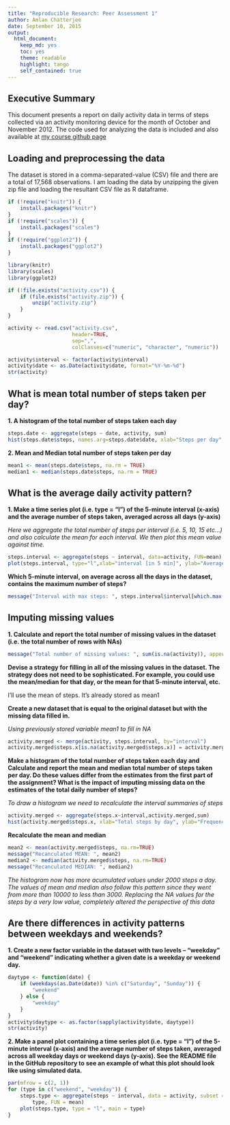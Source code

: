 ```yaml
---
title: "Reproducible Research: Peer Assessment 1"
author: Amlan Chatterjee
date: September 10, 2015
output: 
  html_document:
    keep_md: yes
    toc: yes
    theme: readable
    highlight: tango
    self_contained: true
---
```


## Executive Summary
This document presents a report on daily activity data in terms of steps collected via an activity monitoring device for the month of October and November 2012. The code used for analyzing the data is included and also available at [my course github page](https://github.com/amlans-coursera-courses/RepData_PeerAssessment1 "Amlans RepData Github page")

## Loading and preprocessing the data
The dataset is stored in a comma-separated-value (CSV) file and there are a total of 17,568 observations. I am loading the data by unzipping the given zip file and loading the resultant CSV file as R dataframe. 

```r
if (!require("knitr")) {
    install.packages("knitr")
}
if (!require("scales")) {
    install.packages("scales")
}
if (!require("ggplot2")) {
    install.packages("ggplot2")
}

library(knitr)
library(scales)
library(ggplot2)

if (!file.exists("activity.csv")) {
    if (file.exists("activity.zip")) {
        unzip("activity.zip")
    }
}

activity <- read.csv("activity.csv", 
                     header=TRUE, 
                     sep=",", 
                     colClasses=c("numeric", "character", "numeric"))

activity$interval <- factor(activity$interval)
activity$date <- as.Date(activity$date, format="%Y-%m-%d")
str(activity)
```

## What is mean total number of steps taken per day?

**1. A histogram of the total number of steps taken each day**
```r
steps.date <- aggregate(steps ~ date, activity, sum)
hist(steps.date$steps, names.arg=steps.date$date, xlab="Steps per day", ylab="Frequency of Dates", main="Histogram of Daily number of Steps")
```

**2. Mean and Median total number of steps taken per day**

```r
mean1 <- mean(steps.date$steps, na.rm = TRUE)
median1 <- median(steps.date$steps, na.rm = TRUE)
```

## What is the average daily activity pattern?

**1. Make a time series plot (i.e. type = "l") of the 5-minute interval (x-axis) and the average number of steps taken, averaged across all days (y-axis)**

*Here we aggregate the total number of steps per interval (i.e. 5, 10, 15 etc…) and also calculate the mean for each interval. We then plot this mean value against time.*

```r
steps.interval <- aggregate(steps ~ interval, data=activity, FUN=mean)
plot(steps.interval, type="l",xlab="interval [in 5 min]", ylab="Average daily number of steps",  main="average number of steps")
```

**Which 5-minute interval, on average across all the days in the dataset, contains the maximum number of steps? **

```r
message("Interval with max steps: ", steps.interval$interval[which.max(steps.interval$steps)])
```

## Imputing missing values

**1. Calculate and report the total number of missing values in the dataset (i.e. the total number of rows with NAs)**

```r
message("Total number of missing values: ", sum(is.na(activity)), appendLF = TRUE)

```

**Devise a strategy for filling in all of the missing values in the dataset. The strategy does not need to be sophisticated. For example, you could use the mean/median for that day, or the mean for that 5-minute interval, etc.**

I'll use the mean of steps. It's already stored as mean1

**Create a new dataset that is equal to the original dataset but with the missing data filled in.**

*Using previously stored variable mean1 to fill in NA*

```r
activity.merged <- merge(activity, steps.interval, by="interval")
activity.merged$steps.x[is.na(activity.merged$steps.x)] = activity.merged$steps.y[is.na(activity.merged$steps.x)]
```
**Make a histogram of the total number of steps taken each day and Calculate and report the mean and median total number of steps taken per day. Do these values differ from the estimates from the first part of the assignment? What is the impact of imputing missing data on the estimates of the total daily number of steps?**

*To draw a histogram we need to recalculate the interval summaries of steps*

```r
activity.merged <- aggregate(steps.x~interval,activity.merged,sum)
hist(activity.merged$steps.x, xlab="Total steps by day", ylab="Frequency [in Days]",main="Histogram : Daily Number of steps")
```


**Recalculate the mean and median**
```r
mean2 <- mean(activity.merged$steps, na.rm=TRUE)
message("Recanculated MEAN: ", mean2)
median2 <- median(activity.merged$steps, na.rm=TRUE)
message("Recanculated MEDIAN: ", median2)
```

*The histogram now has  more acumulated values under 2000 steps a day. The values of mean and median also follow this pattern since they went from more than 10000 to less than 3000. Replacing the NA values for the steps by a very low value, completely altered the perspective of this data*

## Are there differences in activity patterns between weekdays and weekends?

**1. Create a new factor variable in the dataset with two levels – “weekday” and “weekend” indicating whether a given date is a weekday or weekend day.**

```r
daytype <- function(date) {
    if (weekdays(as.Date(date)) %in% c("Saturday", "Sunday")) {
        "weekend"
    } else {
        "weekday"
    }
}
activity$daytype <- as.factor(sapply(activity$date, daytype))
str(activity)
```
**2. Make a panel plot containing a time series plot (i.e. type = “l”) of the 5-minute interval (x-axis) and the average number of steps taken, averaged across all weekday days or weekend days (y-axis). See the README file in the GitHub repository to see an example of what this plot should look like using simulated data.**

```r
par(mfrow = c(2, 1))
for (type in c("weekend", "weekday")) {
    steps.type <- aggregate(steps ~ interval, data = activity, subset = activity$daytype == 
        type, FUN = mean)
    plot(steps.type, type = "l", main = type)
}
```
